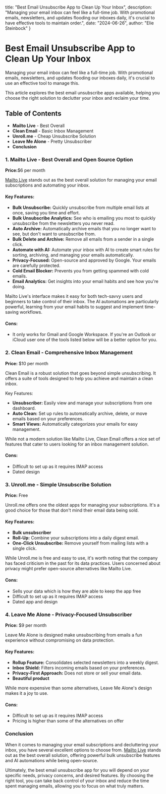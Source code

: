   title: "Best Email Unsubscribe App to Clean Up Your Inbox",
  description: "Managing your email inbox can feel like a full-time job. With promotional emails, newsletters, and updates flooding our inboxes daily, it's crucial to have effective tools to maintain order.",
  date: "2024-06-26",
  author: "Elie Steinbock"
}

# Best Email Unsubscribe App to Clean Up Your Inbox

Managing your email inbox can feel like a full-time job. With promotional emails, newsletters, and updates flooding our inboxes daily, it's crucial to use an effective tool to manage this.

This article explores the best email unsubscribe apps available, helping you choose the right solution to declutter your inbox and reclaim your time.

## Table of Contents

* **Mailto Live** - Best Overall
* **Clean Email** - Basic Inbox Management
* **Unroll.me** - Cheap Unsubscribe Solution
* **Leave Me Alone** - Pretty Unsubscriber
* **Conclusion**

### 1. Mailto Live - Best Overall and Open Source Option

**Price:**$6 per month

[Mailto Live](https://mailto.live) stands out as the best overall solution for managing your email subscriptions and automating your inbox.

#### Key Features:

* **Bulk Unsubscribe:** Quickly unsubscribe from multiple email lists at once, saving you time and effort.
* **Bulk Unsubscribe Analytics:** See who is emailing you most to quickly unsubscribe from the newsletters you never read.
* **Auto Archive:** Automatically archive emails that you no longer want to see, but don't want to unsubscribe from.
* **Bulk Delete and Archive:** Remove all emails from a sender in a single click.
* **Automate with AI:** Automate your inbox with AI to create smart rules for sorting, archiving, and managing your emails automatically.
* **Privacy-Focused:** Open-source and approved by Google. Your emails are carefully protected.
* **Cold Email Blocker:** Prevents you from getting spammed with cold emails.
* **Email Analytics:** Get insights into your email habits and see how you're doing.

Mailto Live's interface makes it easy for both tech-savvy users and beginners to take control of their inbox.
The AI automations are particularly powerful, learning from your email habits to suggest and implement time-saving workflows.

#### Cons:

* It only works for Gmail and Google Workspace. If you're an Outlook or iCloud user one of the tools listed below will be a better option for you.

### 2. Clean Email - Comprehensive Inbox Management

**Price:** $10 per month

Clean Email is a robust solution that goes beyond simple unsubscribing. It offers a suite of tools designed to help you achieve and maintain a clean inbox.

Key Features:

* **Unsubscriber:** Easily view and manage your subscriptions from one dashboard.
* **Auto Clean:** Set up rules to automatically archive, delete, or move emails based on your preferences.
* **Smart Views:** Automatically categorizes your emails for easy management.

While not a modern solution like Mailto Live, Clean Email offers a nice set of features that cater to users looking for an inbox management solution.

#### Cons:

* Difficult to set up as it requires IMAP access
* Dated design

### 3. Unroll.me - Simple Unsubscribe Solution

**Price:** Free

Unroll.me offers one the oldest apps for managing your subscriptions.
It's a good choice for those that don't mind their email data being sold.

#### Key Features:

* **Bulk unsubscriber**
* **Roll-Up:** Combine your subscriptions into a daily digest email.
* **One-Click Unsubscribe:** Remove yourself from mailing lists with a single click.

While Unroll.me is free and easy to use, it's worth noting that the company has faced criticism in the past for its data practices.
Users concerned about privacy might prefer open-source alternatives like Mailto Live.

#### Cons:

* Sells your data which is how they are able to keep the app free
* Difficult to set up as it requires IMAP access
* Dated app and design

### 4. Leave Me Alone - Privacy-Focused Unsubscriber

**Price:** $9 per month

Leave Me Alone is designed make unsubscribing from emails a fun experience without compromising on data protection.

#### Key Features:

* **Rollup Feature:** Consolidates selected newsletters into a weekly digest.
* **Inbox Shield:** Filters incoming emails based on your preferences.
* **Privacy-First Approach:** Does not store or sell your email data.
* **Beautiful product**

While more expensive than some alternatives, Leave Me Alone's design makes it a joy to use.

#### Cons:

* Difficult to set up as it requires IMAP access
* Pricing is higher than some of the alternatives on offer

### Conclusion

When it comes to managing your email subscriptions and decluttering your inbox, you have several excellent options to choose from.
[Mailto Live](https://mailto.live) stands out as the best overall solution, offering powerful bulk unsubscribe features and AI automations while being open-source.

Ultimately, the best email unsubscribe app for you will depend on your specific needs, privacy concerns, and desired features.
By choosing the right tool, you can take back control of your inbox and reduce the time spent managing emails, allowing you to focus on what truly matters.
